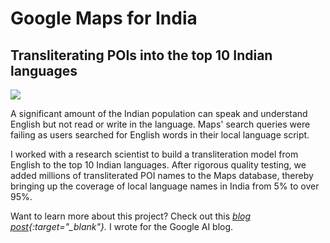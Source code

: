 
# **Google Maps for India**

## Transliterating POIs into the top 10 Indian languages 

<div
  className="w-full flex justify-center items-center relative"
  style={{ background: "#000000" }}
>
  <Image
    src="/images/resume/maps-search-failure.png"
    layout="intrinsic"
    width={1240}
    height={760}
  />
</div>

A significant amount of the Indian population can speak and understand English but not read or write in the language. 
Maps' search queries were failing as users searched for English words in their local language script. 

I worked with a research scientist to build a transliteration model from English to the top 10 Indian languages.
After rigorous quality testing, we added millions of transliterated POI names to the Maps database, thereby bringing up
the coverage of local language names in India from 5% to over 95%.

Want to learn more about this project? Check out this *[blog post](https://blog.google/intl/en-in/company-news/inside-google/improving-indian-language/){:target="_blank"}.* I wrote for the Google AI blog. 